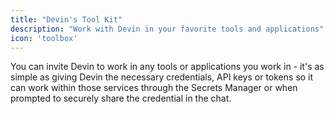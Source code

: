 ```yaml
---
title: "Devin's Tool Kit"
description: "Work with Devin in your favorite tools and applications"
icon: 'toolbox'
---
```


You can invite Devin to work in any tools or applications you work in - it's as simple as giving Devin the necessary credentials, API keys or tokens so it can work within those services through the Secrets Manager or when prompted to securely share the credential in the chat.

